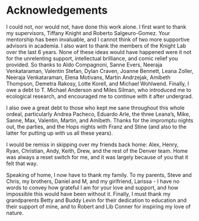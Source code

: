 \newpage
# Acknowledgements

I could not, nor would not, have done this work alone.  I first want to thank my supervisors, Tiffany Knight and Roberto Salgeuro-Gomez. Your mentorship has been invaluable, and I cannot think of two more supportive advisors in academia. I also want to thank the members of the Knight Lab over the last 6 years. None of these ideas would have happened were it not for the unrelenting support, intellectual brilliance, and comic relief you provided. So thanks to Aldo Compagnoni, Sanne Evers, Neeraja Venkataraman, Valentin Stefan, Dylan Craven, Joanne Bennett, Leana Zoller, Neeraja Venkataraman, Elena Motivans, Martin Andrzejak, Amibeth Thompson, Demetra Rakosy, Lotte Korell, and Michael Wohlwend. Finally, I owe a debt to T. Michael Anderson and Miles Silman, who introduced me to ecological research, and encouraged me to continue with it after undergrad.

I also owe a great debt to those who kept me sane throughout this whole ordeal, particularly Andrea Pacheco, Eduardo Arle, the three Leana's, Mike, Sanne, Max, Valentin, Martin, and Amibeth. Thanks for the impromptu nights out, the parties, and the Hops nights with Franz and Stine (and also to the latter for putting up with us all these years).
 
I would be remiss in skipping over my friends back home: Alex, Henry, Ryan, Christian, Andy, Keith, Drew, and the rest of the Denver team. Home was always a reset switch for me, and it was largely because of you that it felt that way. 

Speaking of home, I now have to thank my family. To my parents, Steve and Chris, my brothers, Daniel and M, and my girlfriend, Larissa - I have no words to convey how grateful I am for your love and support, and how impossible this would have been without it. Finally, I must thank my grandparents Betty and Buddy Levin for their dedication to education and their support of mine, and to Robert and Lib Conner for inspiring my love of nature. 

\newpage
